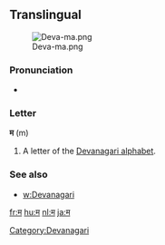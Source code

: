 {{also|स|भ|ম}}
==Translingual==
[[File:Deva-ma.png|thumb]]

===Pronunciation===
* {{IPA|/mə/}}

===Letter===
'''म''' (m)

# A letter of the [[Devanagari alphabet]].

===See also===
* [[w:Devanagari]]

[[Category:Devanagari]]

[[fr:म]]
[[hu:म]]
[[nl:म]]
[[ja:म]]